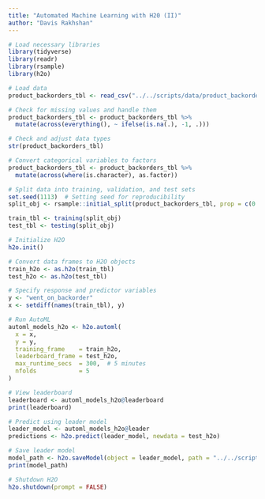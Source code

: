```yaml
---
title: "Automated Machine Learning with H20 (II)"
author: "Davis Rakhshan"
---
```


```r
# Load necessary libraries
library(tidyverse)
library(readr)
library(rsample)
library(h2o)

# Load data
product_backorders_tbl <- read_csv("../../scripts/data/product_backorders.csv")

# Check for missing values and handle them
product_backorders_tbl <- product_backorders_tbl %>%
  mutate(across(everything(), ~ ifelse(is.na(.), -1, .)))

# Check and adjust data types
str(product_backorders_tbl)

# Convert categorical variables to factors
product_backorders_tbl <- product_backorders_tbl %>%
  mutate(across(where(is.character), as.factor))

# Split data into training, validation, and test sets
set.seed(1113)  # Setting seed for reproducibility
split_obj <- rsample::initial_split(product_backorders_tbl, prop = c(0.7))

train_tbl <- training(split_obj)
test_tbl <- testing(split_obj)

# Initialize H2O
h2o.init()

# Convert data frames to H2O objects
train_h2o <- as.h2o(train_tbl)
test_h2o <- as.h2o(test_tbl)

# Specify response and predictor variables
y <- "went_on_backorder"
x <- setdiff(names(train_tbl), y)

# Run AutoML
automl_models_h2o <- h2o.automl(
  x = x,
  y = y,
  training_frame    = train_h2o,
  leaderboard_frame = test_h2o,
  max_runtime_secs  = 300,  # 5 minutes
  nfolds            = 5
)

# View leaderboard
leaderboard <- automl_models_h2o@leaderboard
print(leaderboard)

# Predict using leader model
leader_model <- automl_models_h2o@leader
predictions <- h2o.predict(leader_model, newdata = test_h2o)

# Save leader model
model_path <- h2o.saveModel(object = leader_model, path = "../../scripts/data/h2o_models", force = TRUE)
print(model_path)

# Shutdown H2O
h2o.shutdown(prompt = FALSE)

```
